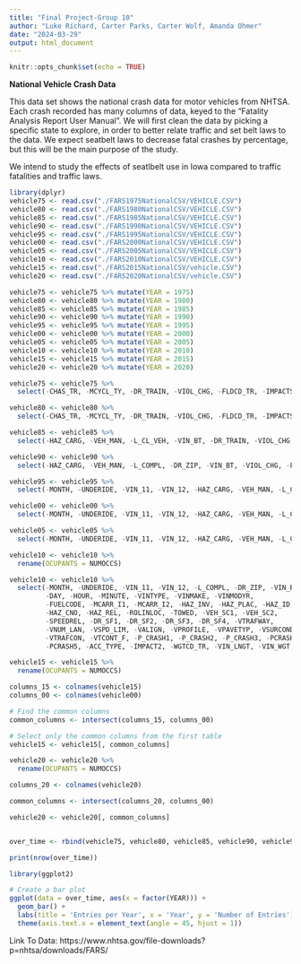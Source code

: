 ```yaml
---
title: "Final Project-Group 10"
author: "Luke Richard, Carter Parks, Carter Wolf, Amanda Ohmer"
date: "2024-03-29"
output: html_document
---
```


```r
knitr::opts_chunk$set(echo = TRUE)
```

**National Vehicle Crash Data**


This data set shows the national crash data for motor vehicles from NHTSA. Each crash recorded has many columns of data, keyed to the "Fatality Analysis Report User Manual". We will first clean the data by picking a specific state to explore, in order to better relate traffic and set belt laws to the data. We expect seatbelt laws to decrease fatal crashes by percentage, but this will be the main purpose of the study.

We intend to study the effects of seatlbelt use in Iowa compared to traffic fatalities and traffic laws.

```r
library(dplyr)
vehicle75 <- read.csv("./FARS1975NationalCSV/VEHICLE.CSV")
vehicle80 <- read.csv("./FARS1980NationalCSV/VEHICLE.CSV")
vehicle85 <- read.csv("./FARS1985NationalCSV/VEHICLE.CSV")
vehicle90 <- read.csv("./FARS1990NationalCSV/VEHICLE.CSV")
vehicle95 <- read.csv("./FARS1995NationalCSV/VEHICLE.CSV")
vehicle00 <- read.csv("./FARS2000NationalCSV/VEHICLE.CSV")
vehicle05 <- read.csv("./FARS2005NationalCSV/VEHICLE.CSV")
vehicle10 <- read.csv("./FARS2010NationalCSV/VEHICLE.CSV")
vehicle15 <- read.csv("./FARS2015NationalCSV/vehicle.CSV")
vehicle20 <- read.csv("./FARS2020NationalCSV/vehicle.CSV")

vehicle75 <- vehicle75 %>% mutate(YEAR = 1975)
vehicle80 <- vehicle80 %>% mutate(YEAR = 1980)
vehicle85 <- vehicle85 %>% mutate(YEAR = 1985)
vehicle90 <- vehicle90 %>% mutate(YEAR = 1990)
vehicle95 <- vehicle95 %>% mutate(YEAR = 1995)
vehicle00 <- vehicle00 %>% mutate(YEAR = 2000)
vehicle05 <- vehicle05 %>% mutate(YEAR = 2005)
vehicle10 <- vehicle10 %>% mutate(YEAR = 2010)
vehicle15 <- vehicle15 %>% mutate(YEAR = 2015)
vehicle20 <- vehicle20 %>% mutate(YEAR = 2020)

vehicle75 <- vehicle75 %>%
  select(-CHAS_TR, -MCYCL_TY, -DR_TRAIN, -VIOL_CHG, -FLDCD_TR, -IMPACTS, -TOWAWAY, -VEH_CF1, -VEH_CF2, -DR_CF1, -DR_CF2, -DR_CF3, -IMPACT2, -WGTCD_TR, -VIN_LNGT, -VIN_WGT, -WHLBS_SH, -WHLBS_LG, -MCYCL_DS, -SER_TR, -VINA_MOD, -PREV_SUS)

vehicle80 <- vehicle80 %>%
  select(-CHAS_TR, -MCYCL_TY, -DR_TRAIN, -VIOL_CHG, -FLDCD_TR, -IMPACTS, -TOWAWAY, -VEH_CF1, -VEH_CF2, -DR_CF1, -DR_CF2, -DR_CF3, -IMPACT2, -WGTCD_TR, -VIN_LNGT, -VIN_WGT, -WHLBS_SH, -WHLBS_LG, -MCYCL_DS, -SER_TR, -VINA_MOD, -PREV_SUS)

vehicle85 <- vehicle85 %>%
  select(-HAZ_CARG, -VEH_MAN, -L_CL_VEH, -VIN_BT, -DR_TRAIN, -VIOL_CHG, -FLDCD_TR, -IMPACTS, -TOWAWAY, -VEH_CF1, -VEH_CF2, -DR_CF1, -DR_CF2, -DR_CF3, -IMPACT2, -WGTCD_TR, -VIN_LNGT, -VIN_WGT, -WHLBS_SH, -WHLBS_LG, -MCYCL_DS, -SER_TR, -VINA_MOD, -PREV_SUS)

vehicle90 <- vehicle90 %>%
  select(-HAZ_CARG, -VEH_MAN, -L_COMPL, -DR_ZIP, -VIN_BT, -VIOL_CHG, -FLDCD_TR, -IMPACTS, -TOWAWAY, -VEH_CF1, -VEH_CF2, -DR_CF1, -DR_CF2, -DR_CF3, -IMPACT2, -WGTCD_TR, -VIN_LNGT, -VIN_WGT, -WHLBS_SH, -WHLBS_LG, -MCYCL_DS, -SER_TR, -VINA_MOD, -PREV_SUS)

vehicle95 <- vehicle95 %>%
  select(-MONTH, -UNDERIDE, -VIN_11, -VIN_12, -HAZ_CARG, -VEH_MAN, -L_COMPL, -DR_ZIP, -VIN_BT, -OWNER, -V_CONFIG, -AXLES, -CARGO_BT, -AVOID, -CDL_STAT, -L_ENDORS, -VIOL_CHG, -FLDCD_TR, -IMPACTS, -TOWAWAY, -VEH_CF1, -VEH_CF2, -DR_CF1, -DR_CF2, -DR_CF3, -IMPACT2, -WGTCD_TR, -VIN_LNGT, -VIN_WGT, -WHLBS_SH, -WHLBS_LG, -MCYCL_DS, -SER_TR, -VINA_MOD, -PREV_SUS)

vehicle00 <- vehicle00 %>%
  select(-MONTH, -UNDERIDE, -VIN_11, -VIN_12, -HAZ_CARG, -VEH_MAN, -L_COMPL, -DR_ZIP, -VIN_BT, -OWNER, -V_CONFIG, -AXLES, -CARGO_BT, -AVOID, -CDL_STAT, -L_ENDORS, -BUS_USE, -GVWR, -MCARR_ID, -VIOLCHG1, -VIOLCHG2, -VIOLCHG3, -DR_CF4, -DR_WGT, -DR_HGT, -FLDCD_TR, -IMPACTS, -TOWAWAY, -VEH_CF1, -VEH_CF2, -DR_CF1, -DR_CF2, -DR_CF3, -IMPACT2, -WGTCD_TR, -VIN_LNGT, -VIN_WGT, -WHLBS_SH, -WHLBS_LG, -MCYCL_DS, -SER_TR, -VINA_MOD, -PREV_SUS)

vehicle05 <- vehicle05 %>%
  select(-MONTH, -UNDERIDE, -VIN_11, -VIN_12, -HAZ_CARG, -VEH_MAN, -L_COMPL, -DR_ZIP, -VIN_BT, -OWNER, -V_CONFIG, -AXLES, -CARGO_BT, -AVOID, -CDL_STAT, -L_ENDORS, -BUS_USE, -GVWR, -MCARR_ID, -VIOLCHG1, -VIOLCHG2, -VIOLCHG3, -DR_CF4, -DR_WGT, -DR_HGT, -SEQ1, -SEQ2, -SEQ3, -SEQ4, -SEQ5, -SEQ6, -UNITTYPE, -L_TYPE, -FLDCD_TR, -IMPACTS, -TOWAWAY, -VEH_CF1, -VEH_CF2, -DR_CF1, -DR_CF2, -DR_CF3, -IMPACT2, -WGTCD_TR, -VIN_LNGT, -VIN_WGT, -WHLBS_SH, -WHLBS_LG, -MCYCL_DS, -SER_TR, -VINA_MOD, -PREV_SUS)

vehicle10 <- vehicle10 %>%
  rename(OCUPANTS = NUMOCCS)

vehicle10 <- vehicle10 %>%
  select(-MONTH, -UNDERIDE, -VIN_11, -VIN_12, -L_COMPL, -DR_ZIP, -VIN_BT, -OWNER, -V_CONFIG, -CARGO_BT, -CDL_STAT, -L_ENDORS, -BUS_USE, -GVWR, -MCARR_ID, -DR_WGT, -DR_HGT, -UNITTYPE, -L_TYPE,
         -DAY, -HOUR, -MINUTE, -VINTYPE, -VINMAKE, -VINMODYR,
         -FUELCODE, -MCARR_I1, -MCARR_I2, -HAZ_INV, -HAZ_PLAC, -HAZ_ID,
         -HAZ_CNO, -HAZ_REL, -ROLINLOC, -TOWED, -VEH_SC1, -VEH_SC2,
         -SPEEDREL, -DR_SF1, -DR_SF2, -DR_SF3, -DR_SF4, -VTRAFWAY,
         -VNUM_LAN, -VSPD_LIM, -VALIGN, -VPROFILE, -VPAVETYP, -VSURCOND,
         -VTRAFCON, -VTCONT_F, -P_CRASH1, -P_CRASH2, -P_CRASH3, -PCRASH4,
         -PCRASH5, -ACC_TYPE, -IMPACT2, -WGTCD_TR, -VIN_LNGT, -VIN_WGT, -WHLBS_SH, -WHLBS_LG, -MCYCL_DS, -SER_TR, -VINA_MOD, -PREV_SUS)

vehicle15 <- vehicle15 %>%
  rename(OCUPANTS = NUMOCCS)

columns_15 <- colnames(vehicle15)
columns_00 <- colnames(vehicle00)

# Find the common columns
common_columns <- intersect(columns_15, columns_00)

# Select only the common columns from the first table
vehicle15 <- vehicle15[, common_columns]

vehicle20 <- vehicle20 %>%
  rename(OCUPANTS = NUMOCCS)

columns_20 <- colnames(vehicle20)

common_columns <- intersect(columns_20, columns_00)

vehicle20 <- vehicle20[, common_columns]


over_time <- rbind(vehicle75, vehicle80, vehicle85, vehicle90, vehicle95, vehicle00, vehicle05, vehicle10, vehicle15, vehicle20)

print(nrow(over_time))

library(ggplot2)

# Create a bar plot
ggplot(data = over_time, aes(x = factor(YEAR))) + 
  geom_bar() +
  labs(title = 'Entries per Year', x = 'Year', y = 'Number of Entries') +
  theme(axis.text.x = element_text(angle = 45, hjust = 1))
```

Link To Data: https://www.nhtsa.gov/file-downloads?p=nhtsa/downloads/FARS/



